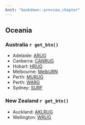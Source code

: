 ```yaml
---
knit: "bookdown::preview_chapter"
---
```


## Oceania

### Australia `r get_btn()`

  * Adelaide: [ARUG](https://www.meetup.com/Adelaide-R-Users/)
  * Canberra: [CANRUG](https://www.meetup.com/Canberra-R-Users-Group/)
  * Hobart: [HRUG](https://www.meetup.com/Hobart-R-Users-Group/)
  * Melbourne: [MelbURN](https://www.meetup.com/MelbURN-Melbourne-Users-of-R-Network/)
  * Perth: [MURUG](https://murugperth.wordpress.com/)
  * Perth: [WARG](https://www.meetup.com/Western-Australia-R-Group-WARG/)
  * Sydney: [SURF](https://www.meetup.com/R-Users-Sydney/)

### New Zealand `r get_btn()`

  * Auckland: [AKLRUG](https://www.meetup.com/Auckland-R-Users-Group-AKLRUG)
  * Wellington: [WRUG](https://www.meetup.com/Wellington-R-Users-Group-WRUG)

